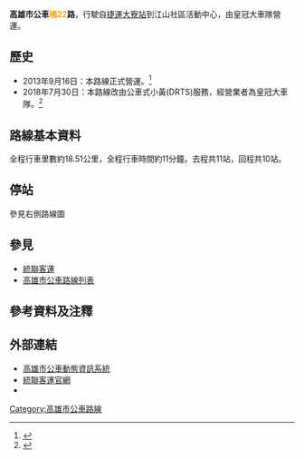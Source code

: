 {{Infobox Bus Route
| image=
| number= 高雄市公車橘22路
| manager=[[高雄市政府|高雄市政府]]交通局
| operator= <!-- 注释出：[[File:Ubus_logo.jpg|150px]] -->
| garage=
| length= 18.51公里
| time= 約11分鐘
| start= [[捷運大寮站|捷運大寮站]]
| via=中正路、前庄路、仁德路、鳳屏一路、光明路、江山路
| end= 江山社區活動中心
| level= 平日 05：55－18：45<br>假日 06：30－18：55
| frequency=20－60分一班
| Other_route=
| vehicle= 
| Fare= 一段收費全票12元，半票6元
| compete=[[高雄市公車橘20路|高雄市公車橘20路]]
| bgcolor= green
| fontcolor= white
}}
'''高雄市公車<font color="orange">橘22</font>路'''，行駛自[[捷運大寮站|捷運大寮站]]到江山社區活動中心，由皇冠大車隊營運。

==歷史==
*2013年9月16日：本路線正式營運。<ref>{{Cite web |url=http://news.e2.com.tw/utf-8/2013-9/5278917.htm |title=闢駛橘21、橘22路線，由統聯客運營運 |accessdate=2015-11-27 |archive-date=2015-12-08 |archive-url=https://web.archive.org/web/20151208155726/http://news.e2.com.tw/utf-8/2013-9/5278917.htm |dead-url=no }}</ref>
*2018年7月30日：本路線改由公車式小黃(DRTS)服務，經營業者為皇冠大車隊。<ref>{{Cite web |url=http://www.ubus.com.tw/upload/citybusmap/Temp2/1070727-1071031_%E8%B7%AF%E7%B7%9A%E6%A9%9822%E7%8F%AD%E6%AC%A1%E8%AA%BF%E6%95%B4%E5%85%AC%E5%91%8A.pdf |title=路線橘22班次調整公告 |access-date=2018-08-09 |archive-url=https://web.archive.org/web/20180809215615/http://www.ubus.com.tw/upload/citybusmap/Temp2/1070727-1071031_%E8%B7%AF%E7%B7%9A%E6%A9%9822%E7%8F%AD%E6%AC%A1%E8%AA%BF%E6%95%B4%E5%85%AC%E5%91%8A.pdf |archive-date=2018-08-09 |dead-url=yes }}</ref>

==路線基本資料==
全程行車里數約18.51公里，全程行車時間約11分鐘。去程共11站，回程共10站。

==停站==
參見右側路線圖
{{BS-map
|title=高雄市公車橘22路站牌
|legend=0
|lua=1
|map=
KBHFa~~{{rint|tw|kmrt}}捷運大寮站
BHF~~前-{庄}-
BHF~~仁愛路（大寮）
BHF~~中-{庄}-消防分隊（八德路口）
BHF~~福德祠
BHF~~方厝
BHF~~打鐵店
BHF~~月天寺
BHF~~溪寮社區
BHF~~溪-{}-寮-{}-國-{}-小
BHF~~義和社區
BS2+l\BS2+r
江山-{里}-（江山路）! !BHF(R)f\BHF(L)g~~江山社區活動中心
江山社區活動中心! !BHF(R)f\BHF(L)g~~江山-{里}-（江山路）
BS2l\BS2r
BHF~~光明路口
BS2+l\BS2+r
高雄仁愛之家! !BHF(R)f\STR
民光街口! !BHF(R)f\BHF(L)g~~後-{庄}-（鳳屏一路）
STRl\STRr
}}

==參見==
*[[統聯客運|統聯客運]]
*[[高雄市公車路線列表|高雄市公車路線列表]]
==參考資料及注釋==
<div class="references-2column">
<references />
</div>
==外部連結==
* [https://ibus.tbkc.gov.tw/ibus/ 高雄市公車動態資訊系統] {{Wayback|url=https://ibus.tbkc.gov.tw/ibus/ |date=20210525024307 }}
* [http://www.ubus.com.tw/ 統聯客運官網] {{Wayback|url=http://www.ubus.com.tw/ |date=20130602024346 }} 
*{{facebook|tbkcdream|轉動高雄青春夢}}
{{高雄市公車}}
[[Category:高雄市公車路線|Category:高雄市公車路線]]